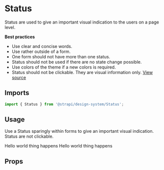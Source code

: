 <!--- Status.stories.mdx --->


<Meta title="Design System/Components/Status" component={Status} />

# Status

Status are used to give an important visual indication to the users on a page level.

**Best practices**

- Use clear and concise words.
- Use rather outside of a form.
- One form should not have more than one status.
- Status should not be used if there are no state change possible.
- Use colors of the theme if a new colors is required.
- Status should not be clickable. They are visual information only.
  [View source](https://github.com/strapi/design-system/tree/main/packages/strapi-design-system/src/Status)

## Imports

```js
import { Status } from '@strapi/design-system/Status';
```

## Usage

Use a Status sparingly within forms to give an important visual indication. Status are not clickable.

<Canvas>
  <Story name="base">
    <Stack size={3}>
      <Status variant="success">
        <Typography>
          Hello world <Typography fontWeight="bold">thing happens</Typography>
        </Typography>
      </Status>
      <Status variant="secondary">
        <Typography>
          Hello world <Typography fontWeight="bold">thing happens</Typography>
        </Typography>
      </Status>
    </Stack>
  </Story>
</Canvas>

## Props

<ArgsTable of={Status} />
